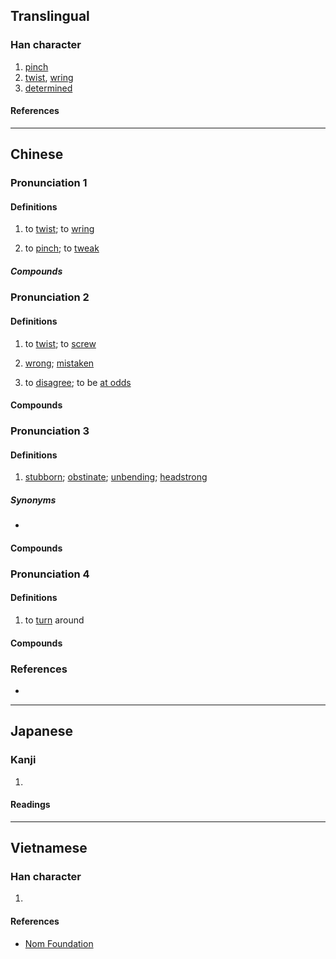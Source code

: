 {{also|拧}}
{{character info}}
==Translingual==

===Han character===
{{Han char|rn=64|rad=手|as=14|sn=17|four=53021|canj=QJPN|ids=⿰扌寧}}

# [[pinch]]
# [[twist]], [[wring]]
# [[determined]]

====References====
{{Han ref|kx=0460.300|dkj=12883|dj=0810.050|hdz=31977.040|uh=64F0}}

----

==Chinese==
{{zh-forms|s=拧}}

===Pronunciation 1===
{{zh-pron
|m=níng
|c=ning2,ling2,ning4,ning6
|mn=ml:lêng/tw:liàm
|mn_note=lêng - vernacular (俗)
|cat=v
}}

====Definitions====
{{zh-hanzi}}

# to [[twist]]; to [[wring]]
#: {{zh-x|把 毛巾 擰{níng} 乾{gān}|to wring a towel dry}}
# to [[pinch]]; to [[tweak]]
#: {{zh-x|擰{níng} 耳朵{duo}|to tweak somebody's ear}}

=====Compounds=====
{{zh-der|擰嘴|擰成一股|擰脖子|擰乾|擰眉瞪眼}}

===Pronunciation 2===
{{zh-pron
|m=nǐng
|c=ning2,ling2,ning6
|cat=v,a
}}

====Definitions====
{{zh-hanzi}}

# to [[twist]]; to [[screw]]
#: {{zh-x|擰{nǐng} 鑰匙{shi}|to '''turn''' a key}}
#: {{zh-x|擰{nǐng} 緊 螺絲|to '''tighten''' a screw}}
#: {{zh-x|擰{ning2} 開 個 樽蓋|to unscrew a cap|C}}
# {{lb|zh|colloquial}} [[wrong]]; [[mistaken]]
# {{lb|zh|colloquial|of two people}} to [[disagree]]; to be [[at odds]]

====Compounds====
{{zh-der|弄擰了|擰了|擰開|鬧擰了}}

===Pronunciation 3===
{{zh-pron
|m=nìng
|cat=v,a
}}

====Definitions====
{{zh-hanzi}}

# {{lb|zh|colloquial}} [[stubborn]]; [[obstinate]]; [[unbending]]; [[headstrong]]

=====Synonyms=====
* {{s|stubborn}}
{{zh-syn-saurus|剛強}}

====Compounds====
{{zh-der|擰性|擰種}}

===Pronunciation 4===
{{zh-pron
|c=ning6
|cat=v
}}

====Definitions====
{{zh-hanzi}}

# {{lb|zh|Cantonese}} to [[turn]] around
#: {{zh-x|擰{ning6}頭{tau4-2}|to shake one's head|C}}
#: {{zh-x|擰{ning6} 個 頭 去 右手便|to turn one's head to the right|C}}
#: {{zh-x|擰{ning6} 轉{zyun3} 身|to turn one's body|C}}

====Compounds====
{{zh-der|扭扭擰擰|擰頭|擰頭擰髻}}

===References===
* {{R:yue:mfccd}}

{{zh-cat|Intermediate}}

----

==Japanese==

===Kanji===
{{ja-kanji|grade=|rs=手14}}

# {{rfdef|ja|sort=手14}}

====Readings====
{{ja-readings
|on=どう, にょう
|kun=みだれる
}}

----

==Vietnamese==

===Han character===
{{vi-readings|rs=手14|reading=ninh}}

# {{rfdef|vi|sort=手14}}

====References====
* [http://nomfoundation.org/common/nom_details.php?codepoint=64f0 Nom Foundation]